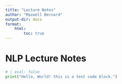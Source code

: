 ```yaml
---
title: "Lecture Notes"
author: "Maxwell Bernard"
output-dir: docs
format:
    html:
        toc: true
---
```


# NLP Lecture Notes

```python
# | eval: false
print("Hello, World! this is a test code block.")
```